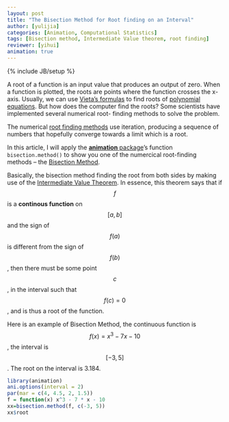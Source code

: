 ```yaml
---
layout: post
title: "The Bisection Method for Root finding on an Interval"
author: [yulijia]
categories: [Animation, Computational Statistics]
tags: [Bisection method, Intermediate Value theorem, root finding]
reviewer: [yihui]
animation: true
---
```

{% include JB/setup %}

A root of a function is an input value that produces an output of zero. When a function is plotted,
the roots are points where the function crosses the x-axis. Usually, we can use [Vieta's
formulas](http://en.wikipedia.org/wiki/Vieta's_formulas) to find roots of [polynomial
equations](http://en.wikipedia.org/wiki/Polynomial#Solving_polynomial_equations). But how does the
computer find the roots? Some scientists have implemented several numerical root- finding methods
to solve the problem.

The numerical [root finding methods](http://en.wikipedia.org/wiki/Root-finding_algorithm) use
iteration, producing a sequence of numbers that hopefully converge towards a limit which is a root.

In this article, I will apply the [**animation** package](http://yihui.name/animation)'s function
`bisection.method()` to show you one of the numercical root-finding methods -- the [Bisection
Method](http://en.wikipedia.org/wiki/Root-finding_algorithm#Bisection_Method).

Basically, the bisection method finding the root from both sides by making use of the [Intermediate
Value Theorem](http://en.wikipedia.org/wiki/Intermediate_value_theorem). In essence, this theorem
says that if $$f$$ is a **continous function** on $$[a, b]$$ and the sign of $$f(a)$$ is different
from the sign of $$f(b)$$, then there must be some point $$c$$, in the interval such that
$$f(c)=0$$, and is thus a root of the function.

Here is an example of Bisection Method, the continuous function is $$f(x)=x{^3}-7x-10$$, the
interval is $$[-3,5]$$. The root on the interval is 3.184.


```r
library(animation)
ani.options(interval = 2)
par(mar = c(4, 4.5, 2, 1.5))
f = function(x) x^3 - 7 * x - 10
xx=bisection.method(f, c(-3, 5))
xx$root
```
